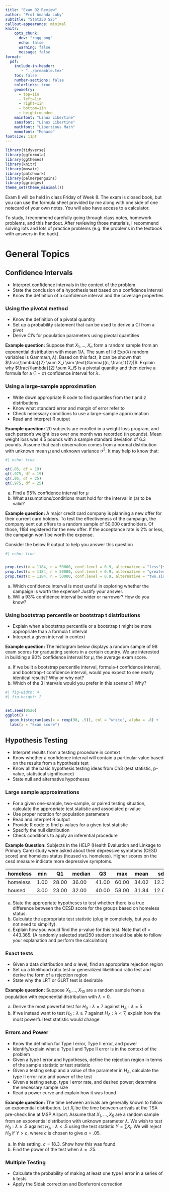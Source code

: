 ```yaml
---
title: "Exam 02 Review"
author: "Prof Amanda Luby"
subtitle: "Stat250 S25"
callout-appearance: minimal
knitr:
    opts_chunk: 
      dev: "ragg_png"
      echo: false
      warning: false
      message: false
format:
  pdf:
    include-in-header: 
       - "../preamble.tex"
    toc: false
    number-sections: false
    colorlinks: true
    geometry:
      - top=1in
      - left=1in
      - right=1in
      - bottom=1in
      - heightrounded
    mainfont: "Linux Libertine"
    sansfont: "Linux Libertine"
    mathfont: "Libertinus Math"
    monofont: "Monaco"
fontsize: 11pt
---
```


```r
library(tidyverse)
library(ggformula)
library(ggthemes)
library(knitr)
library(mosaic)
library(patchwork)
library(palmerpenguins)
library(ggridges)
theme_set(theme_minimal())
```

Exam II will be held in class Friday of Week 8. The exam is closed book, but you can use the formula sheet provided by me along with one side of one notecard of your own notes. You will also have access to a calculator.

To study, I recommend carefully going through class notes, homework problems, and this handout. After reviewing those materials, I recommend solving lots and lots of practice problems (e.g. the problems in the textbook with answers in the back). 


# General Topics

## Confidence Intervals

- Interpret confidence intervals in the context of the problem
- State the conclusion of a hypothesis test based on a confidence interval
- Know the definition of a confidence interval and the coverage properties

### Using the pivotal method 

- Know the definition of a pivotal quantity
- Set up a probability statement that can be used to derive a CI from a pivot
- Derive CI's for population parameters using pivotal quantities

**Example question:** Suppose that $X_1, ..., X_n$ form a random sample from an exponential distribution with mean $1/\lambda$. The sum of iid Exp($\lambda$) random variables is Gamma($n, \lambda$). Based on this fact, it can be shown that $\frac{\lambda}{2} \sum X_i \sim \text{Gamma}(n, \frac{1}{2})$. Explain why $\frac{\lambda}{2} \sum X_i$ is a pivotal quantity and then derive a formula for a $(1-\alpha)$ confidence interval for $\lambda$. 

### Using a large-sample approximation

- Write down appropriate R code to find quantiles from the $t$ and $z$ distributions 
- Know what standard error and margin of error refer to 
- Check necessary conditions to use a large-sample approximation
- Read and interpret R output

**Example question:** 20 subjects are enrolled in a weight loss program, and each person's weight loss over one month was recorded (in pounds). Mean weight loss was 4.5 pounds with a sample standard deviation of 6.3 pounds. Assume that each observation comes from a normal distribution with unknown mean $\mu$ and unknown variance $\sigma^2$. It may help to know that:

```r
#| echo: true

qt(.05, df = 19)
qt(.975, df = 19)
qt(.05, df = 25)
qt(.975, df = 25)
```

(a) Find a 95% confidence interval for $\mu$
(b) What assumptions/conditions must hold for the interval in (a) to be valid? 

**Example question:** A major credit card company is planning a new offer for their current card holders.
To test the effectiveness of the campaign, the company sent out offers to a random sample of 50,000 cardholders. Of those, 1184 registered for the new offer. If the acceptance rate is 2% or less, the campaign won’t
be worth the expense.

Consider the below R output to help you answer this question

```r
#| echo: true


prop.test(x = 1184, n = 50000, conf.level = 0.9, alternative = "less")$conf
prop.test(x = 1184, n = 50000, conf.level = 0.9, alternative = "greater")$conf
prop.test(x = 1184, n = 50000, conf.level = 0.9, alternative = "two.sided")$conf
```


(a) Which confidence interval is most useful in exploring whether the campaign is worth the expense? Justify your answer.
(b) Will a 93% confidence interval be wider or narrower? How do you know?

### Using bootstrap percentile or bootstrap t distributions

- Explain when a bootstrap percentile or a bootstrap t might be more appropriate than a formula t interval
- Interpret a given interval in context

**Example question:** The histogram below displays a random sample of 98 exam scores for graduating seniors in a certain country. We are interested in building a 90% confidence interval for $\mu$, the average exam score. 

(a) If we built a bootstrap percentile interval, formula-t confidence interval, and bootstrap-t confidence interval, would you expect to see nearly identical results? Why or why not?
(b) Which of the 3 intervals would you prefer in this scenario? Why? 

```r
#| fig-width: 4
#| fig-height: 2


set.seed(0520)
ggplot() + 
  geom_histogram(aes(x = rexp(98, .5)), col = "white", alpha = .8) +
  labs(x = "Exam score")
```


## Hypothesis Testing

- Interpret results from a testing procedure in context
- Know whether a confidence interval will contain a particular value based on the results from a hypothesis test
- Know all the basic hypothesis testing ideas from Ch3 (test statistic, p-value, statistical significance)
- State null and alternative hypotheses

### Large sample approximations

- For a given one-sample, two-sample, or paired testing situation, calculate the appropriate test statistic and associated p-value
- Use proper notation for population parameters
- Read and interpret R output 
- Provide R code to find p-values for a given test statistic
- Specify the null distribution 
- Check conditions to apply an inferential procedure

**Example Question:** Subjects in the HELP (Health Evaluation and Linkage to Primary Care) study were
asked about their depressive symptoms (CESD score) and homeless status (housed vs. homeless). Higher
scores on the cesd measure indicate more depressive symptoms.

| homeless | min  | Q1    | median | Q3    | max   | mean  | sd    | n   |
|----------|------|-------|--------|-------|-------|-------|-------|-----|
| homeless | 1.00 | 28.00 | 36.00  | 41.00 | 60.00 | 34.02 | 12.32 | 209 |
| housed   | 3.00 | 23.00 | 32.00  | 40.00 | 58.00 | 31.84 | 12.62 | 244 |

(a) State the appropriate hypotheses to test whether there is a true difference between the CESD score
for the groups based on homeless status.
(b) Calculate the appropriate test statistic (plug in completely, but you do not need to simplify).
(c) Explain how you would find the p-value for this test. Note that df = 443.365. (A randomly selected stat250 student should be able to follow your explanation and perform the calculation)

### Exact tests

- Given a data distribution and $\alpha$ level, find an appropriate rejection region
- Set up a likelihood ratio test or generalized likelihood ratio test and derive the form of a rejection region
- State why the LRT or GLRT test is desirable

**Example question:** Suppose $X_1, ..., X_10$ are a random sample from a population with exponential distribution with $\lambda > 0$. 

(a) Derive the most powerful test for $H_0: \lambda = 7$ against $H_A: \lambda = 5$
(b) If we instead want to test $H_0: \lambda \ge 7$ against $H_A: \lambda < 7$, explain how the most powerful test statistic would change

### Errors and Power

- Know the definition for Type I error, Type II error, and power
- Identify/explain what a Type I and Type II error is in the context of the problem
- Given a type I error and hypotheses, define the rejection region in terms of the sample statistic or test statistic
- Given a testing setup and a value of the parameter in $H_A$, calculate the type II error rate and power of the test
- Given a testing setup, type I error rate, and desired power; determine the necessary sample size
- Read a power curve and explain how it was found


**Example question:** The time between arrivals are generally known to follow an exponential distribution. Let $X_i$ be the time between arrivals at the TSA pre-check line at MSP Airport. Assume that $X_1, ..., X_5$ are a random sample from an exponential distribution with unknown parameter $\lambda$. We wish to test $H_0: \lambda \ge .5$ against $H_A: \lambda < .5$ using the test statistic $Y = \sum X_i$. We will reject $H_0$ if $Y > c$, where $c$ is chosen to give $\alpha = .05$. 

(a) In this setting, $c=18.3$. Show how this was found. 
(b) Find the power of the test when $\lambda = .25$. 

### Multiple Testing

- Calculate the probability of making at least one type I error in a series of $k$ tests
- Apply the Sidak correction and Bonferroni correction 




